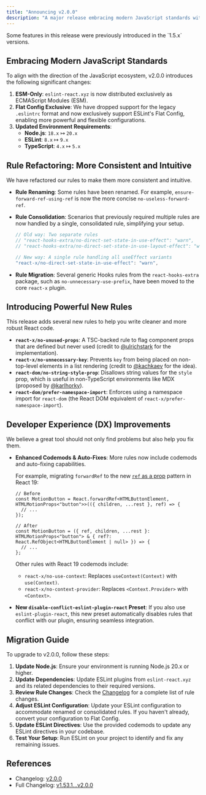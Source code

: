 ```yaml
---
title: "Announcing v2.0.0"
description: "A major release embracing modern JavaScript standards with powerful new rules and DX improvements"
---
```


<Callout type="info">
  Some features in this release were previously introduced in the `1.5.x` versions.
</Callout>

## **Embracing Modern JavaScript Standards**

To align with the direction of the JavaScript ecosystem, v2.0.0 introduces the following significant changes:

1. **ESM-Only**: `eslint-react.xyz` is now distributed exclusively as ECMAScript Modules (ESM).
2. **Flat Config Exclusive**: We have dropped support for the legacy `.eslintrc` format and now exclusively support ESLint's Flat Config, enabling more powerful and flexible configurations.
3. **Updated Environment Requirements**:
   - **Node.js**: `18.x` ↦ `20.x`
   - **ESLint**: `8.x` ↦ `9.x`
   - **TypeScript**: `4.x` ↦ `5.x`

## **Rule Refactoring: More Consistent and Intuitive**

We have refactored our rules to make them more consistent and intuitive.

- **Rule Renaming**: Some rules have been renamed. For example, `ensure-forward-ref-using-ref` is now the more concise `no-useless-forward-ref`.

- **Rule Consolidation**: Scenarios that previously required multiple rules are now handled by a single, consolidated rule, simplifying your setup.

  ```javascript
  // Old way: Two separate rules
  // "react-hooks-extra/no-direct-set-state-in-use-effect": "warn",
  // "react-hooks-extra/no-direct-set-state-in-use-layout-effect": "warn",

  // New way: A single rule handling all useEffect variants
  "react-x/no-direct-set-state-in-use-effect": "warn",
  ```

- **Rule Migration**: Several generic Hooks rules from the `react-hooks-extra` package, such as `no-unnecessary-use-prefix`, have been moved to the core `react-x` plugin.

## **Introducing Powerful New Rules**

This release adds several new rules to help you write cleaner and more robust React code.

- **`react-x/no-unused-props`**: A TSC-backed rule to flag component props that are defined but never used (credit to [@ulrichstark](https://github.com/ulrichstark) for the implementation).
- **`react-x/no-unnecessary-key`**: Prevents `key` from being placed on non-top-level elements in a list rendering (credit to [@kachkaev](https://github.com/kachkaev) for the idea).
- **`react-dom/no-string-style-prop`**: Disallows string values for the `style` prop, which is useful in non-TypeScript environments like MDX (proposed by [@karlhorky](https://github.com/karlhorky)).
- **`react-dom/prefer-namespace-import`**: Enforces using a namespace import for `react-dom` (the React DOM equivalent of `react-x/prefer-namespace-import`).

## **Developer Experience (DX) Improvements**

We believe a great tool should not only find problems but also help you fix them.

- **Enhanced Codemods & Auto-Fixes**: More rules now include codemods and auto-fixing capabilities.

  For example, migrating `forwardRef` to the new [`ref` as a prop](https://react.dev/blog/2024/12/05/react-19#ref-as-a-prop) pattern in React 19:

  ```tsx
  // Before
  const MotionButton = React.forwardRef<HTMLButtonElement, HTMLMotionProps<"button">>(({ children, ...rest }, ref) => {
    // ...
  });

  // After
  const MotionButton = ({ ref, children, ...rest }: HTMLMotionProps<"button"> & { ref?: React.RefObject<HTMLButtonElement | null> }) => {
    // ...
  };
  ```

  Other rules with React 19 codemods include:

  - `react-x/no-use-context`: Replaces `useContext(Context)` with `use(Context)`.
  - `react-x/no-context-provider`: Replaces `<Context.Provider>` with `<Context>`.

- **New `disable-conflict-eslint-plugin-react` Preset**: If you also use `eslint-plugin-react`, this new preset automatically disables rules that conflict with our plugin, ensuring seamless integration.

## **Migration Guide**

To upgrade to v2.0.0, follow these steps:

1. **Update Node.js**: Ensure your environment is running Node.js 20.x or higher.
2. **Update Dependencies**: Update ESLint plugins from `eslint-react.xyz` and its related dependencies to their required versions.
3. **Review Rule Changes**: Check the [Changelog](/docs/changelog#v200-2025-09-26) for a complete list of rule changes.
4. **Adjust ESLint Configuration**: Update your ESLint configuration to accommodate renamed or consolidated rules. If you haven't already, convert your configuration to Flat Config.
5. **Update ESLint Directives**: Use the provided codemods to update any ESLint directives in your codebase.
6. **Test Your Setup**: Run ESLint on your project to identify and fix any remaining issues.

## References

- Changelog: [v2.0.0](/docs/changelog#v200-2025-09-26)
- Full Changelog: [v1.53.1...v2.0.0](https://github.com/Rel1cx/eslint-react/compare/v1.53.1...v2.0.0)
